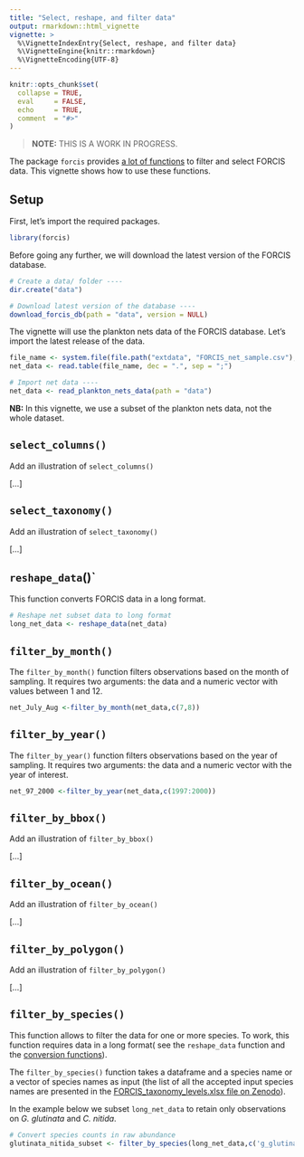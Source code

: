 ```yaml
---
title: "Select, reshape, and filter data"
output: rmarkdown::html_vignette
vignette: >
  %\VignetteIndexEntry{Select, reshape, and filter data}
  %\VignetteEngine{knitr::rmarkdown}
  %\VignetteEncoding{UTF-8}
---
```


```r
knitr::opts_chunk$set(
  collapse = TRUE,
  eval     = FALSE,
  echo     = TRUE,
  comment  = "#>"
)
```

> **NOTE:** THIS IS A WORK IN PROGRESS.

The package `forcis` provides [a lot of functions](https://frbcesab.github.io/forcis/reference/index.html#select-and-filters-tools) to filter and select FORCIS data. This vignette shows how to use these functions.


## Setup

First, let's import the required packages.

```r
library(forcis)
```

Before going any further, we will download the latest version of the FORCIS database.

```r
# Create a data/ folder ----
dir.create("data")

# Download latest version of the database ----
download_forcis_db(path = "data", version = NULL)
```

The vignette will use the plankton nets data of the FORCIS database. Let's import the latest release of the data.

```r
file_name <- system.file(file.path("extdata", "FORCIS_net_sample.csv"), package = "forcis")
net_data <- read.table(file_name, dec = ".", sep = ";")
```

```r
# Import net data ----
net_data <- read_plankton_nets_data(path = "data")
```

**NB:** In this vignette, we use a subset of the plankton nets data, not the whole dataset.



## `select_columns()`

Add an illustration of `select_columns()`

[...]



## `select_taxonomy()`

Add an illustration of `select_taxonomy()`

[...]


## `reshape_data`()`

This function converts FORCIS data in a long format.

```r
# Reshape net subset data to long format 
long_net_data <- reshape_data(net_data)

```

## `filter_by_month()`

The `filter_by_month()` function filters observations based on the month of sampling. It requires two arguments: the data and a numeric vector with values between 1 and 12.

```r
net_July_Aug <-filter_by_month(net_data,c(7,8))

```


## `filter_by_year()`

The `filter_by_year()` function filters observations based on the year of sampling. It requires two arguments: the data and a numeric vector with the year of interest.
```r
net_97_2000 <-filter_by_year(net_data,c(1997:2000))

```


## `filter_by_bbox()`

Add an illustration of `filter_by_bbox()`

[...]



## `filter_by_ocean()`

Add an illustration of `filter_by_ocean()`

[...]



## `filter_by_polygon()`

Add an illustration of `filter_by_polygon()`

[...]


## `filter_by_species()`

This function allows to filter the data for one or more species. To work, this function requires data in a long format( see the `reshape_data` function and the [conversion functions](https://frbcesab.github.io/forcis/articles/data-conversion.html)).

The `filter_by_species()` function takes a dataframe and a species name or a vector of species names as input (the list of all the accepted  input species names are presented in the [FORCIS_taxonomy_levels.xlsx file on Zenodo](https://zenodo.org/records/12724286)).

In the example below we subset `long_net_data` to retain only observations on *G. glutinata* and *C. nitida*.

```r
# Convert species counts in raw abundance
glutinata_nitida_subset <- filter_by_species(long_net_data,c('g_glutinata_VT','c_nitida_VT'))

```
